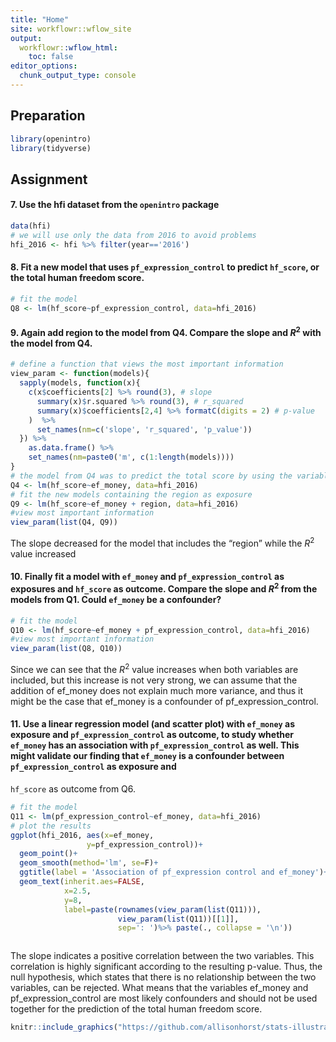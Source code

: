 ```yaml
---
title: "Home"
site: workflowr::wflow_site
output:
  workflowr::wflow_html:
    toc: false
editor_options:
  chunk_output_type: console
---
```




## Preparation

```r
library(openintro)
library(tidyverse)
```


## Assignment

#### 7. Use the hfi dataset from the `openintro` package
```r
data(hfi)
# we will use only the data from 2016 to avoid problems
hfi_2016 <- hfi %>% filter(year=='2016')
```

#### 8. Fit a new model that uses  `pf_expression_control` to predict `hf_score`, or the total human freedom score.
```r
# fit the model
Q8 <- lm(hf_score~pf_expression_control, data=hfi_2016)
```

#### 9. Again add region to the model from Q4. Compare the slope and $R^2$ with the model from Q4.

```r
# define a function that views the most important information
view_param <- function(models){
  sapply(models, function(x){
    c(x$coefficients[2] %>% round(3), # slope
      summary(x)$r.squared %>% round(3), # r_squared
      summary(x)$coefficients[2,4] %>% formatC(digits = 2) # p-value
    )  %>% 
      set_names(nm=c('slope', 'r_squared', 'p_value')) 
  }) %>% 
    as.data.frame() %>%
    set_names(nm=paste0('m', c(1:length(models))))
}
# the model from Q4 was to predict the total score by using the variable ef_money
Q4 <- lm(hf_score~ef_money, data=hfi_2016)
# fit the new models containing the region as exposure
Q9 <- lm(hf_score~ef_money + region, data=hfi_2016)
#view most important information
view_param(list(Q4, Q9))
```


The slope decreased for the model that includes the "region" while the $R^2$ value increased 


#### 10. Finally fit a model with `ef_money` and `pf_expression_control` as exposures and `hf_score` as outcome.  Compare the slope and $R^2$ from the models from Q1. Could `ef_money` be a confounder? 

```r
# fit the model
Q10 <- lm(hf_score~ef_money + pf_expression_control, data=hfi_2016)
#view most important information
view_param(list(Q8, Q10))
```


Since we can see that the $R^2$ value increases when both variables are included, but this increase is not very strong, we can assume that the addition of ef_money does not explain much more variance, and thus it might be the case that ef_money is a confounder of pf_expression_control.



#### 11. Use a linear regression model (and scatter plot) with  `ef_money` as exposure and `pf_expression_control` as outcome, to study whether `ef_money` has an association with `pf_expression_control` as well. This might validate our finding that `ef_money` is a confounder between  `pf_expression_control` as exposure and 
`hf_score` as outcome from Q6.


```r
# fit the model
Q11 <- lm(pf_expression_control~ef_money, data=hfi_2016)
# plot the results 
ggplot(hfi_2016, aes(x=ef_money, 
                 y=pf_expression_control))+
  geom_point()+
  geom_smooth(method='lm', se=F)+
  ggtitle(label = 'Association of pf_expression control and ef_money')+
  geom_text(inherit.aes=FALSE, 
            x=2.5, 
            y=8, 
            label=paste(rownames(view_param(list(Q11))),
                        view_param(list(Q11))[[1]],
                        sep=': ')%>% paste(., collapse = '\n'))



```

The slope indicates a positive correlation between the two variables. This correlation is highly significant according to the resulting p-value. Thus, the null hypothesis, which states that there is no relationship between the two variables, can be rejected. What means that the variables ef_money and pf_expression_control are most likely confounders and should not be used together for the prediction of the total human freedom score.



```r
knitr::include_graphics("https://github.com/allisonhorst/stats-illustrations/blob/master/rstats-artwork/code_hero.jpg?raw=true", dpi = 100)
```


